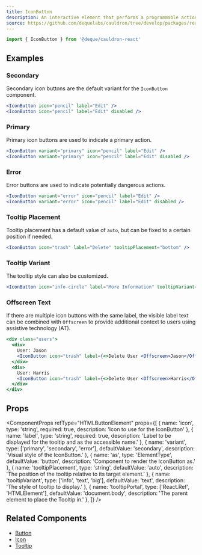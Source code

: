 ```yaml
---
title: IconButton
description: An interactive element that performs a programmable action when activated by the user displayed as a symbol image.
source: https://github.com/dequelabs/cauldron/tree/develop/packages/react/src/components/IconButton/index.tsx
---
```



```js
import { IconButton } from '@deque/cauldron-react'
```

## Examples

### Secondary

Secondary icon buttons are the default variant for the `IconButton` component.

```jsx example
<IconButton icon="pencil" label="Edit" />
<IconButton icon="pencil" label="Edit" disabled />
```

### Primary

Primary icon buttons are used to indicate a primary action.

```jsx example
<IconButton variant="primary" icon="pencil" label="Edit" />
<IconButton variant="primary" icon="pencil" label="Edit" disabled />
```

### Error

Error buttons are used to indicate potentially dangerous actions.

```jsx example
<IconButton variant="error" icon="pencil" label="Edit" />
<IconButton variant="error" icon="pencil" label="Edit" disabled />
```

### Tooltip Placement

Tooltip placement has a default value of `auto`, but can be fixed to a certain position if needed.

```jsx example
<IconButton icon="trash" label="Delete" tooltipPlacement="bottom" />
```

### Tooltip Variant

The tooltip style can also be customized.

```jsx example
<IconButton icon="info-circle" label="More Information" tooltipVariant="info" />
```

### Offscreen Text

If there are multiple icon buttons with the same label, the visible label text can be combined with `Offscreen` to provide additional context to users using assistive technology (AT).

```jsx example
<div class="users">
  <div>
    User: Jason 
    <IconButton icon="trash" label={<>Delete User <Offscreen>Jason</Offscreen></>} />
  </div>
  <div>
    User: Harris 
    <IconButton icon="trash" label={<>Delete User <Offscreen>Harris</Offscreen></>} />
  </div>
</div>
```

## Props

<ComponentProps
  refType="HTMLButtonElement"
  props={[
    {
      name: 'icon',
      type: 'string',
      required: true,
      description: 'Icon to use for the IconButton'
    },
    {
      name: 'label',
      type: 'string',
      required: true,
      description: 'Label to be displayed for the tooltip and as the accessible name.'
    },
    {
      name: 'variant',
      type: ['primary', 'secondary', 'error'],
      defaultValue: 'secondary',
      description: 'Visual style of the IconButton.'
    },
    {
      name: 'as',
      type: 'ElementType',
      defaultValue: 'button',
      description: 'Component to render the IconButton as.'
    },
    {
      name: 'tooltipPlacement',
      type: 'string',
      defaultValue: 'auto',
      description: 'The position of the tooltip relative to its target element.'
    },
    {
      name: 'tooltipVariant',
      type: ['info', 'text', 'big'],
      defaultValue: 'text',
      description: 'The style of tooltip to display.'
    },
    {
      name: 'tooltipPortal',
      type: ['React.Ref', 'HTMLElement'],
      defaultValue: 'document.body',
      description: 'The parent element to place the Tooltip in.'
    },
  ]}
/>

## Related Components

- [Button](./Button)
- [Icon](./Icon)
- [Tooltip](./Tooltip)